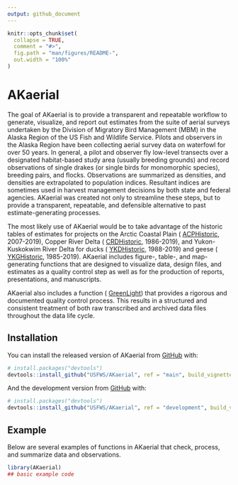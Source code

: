 ```yaml
---
output: github_document
---
```


<!-- README.md is generated from README.Rmd. Please edit that file -->

```r
knitr::opts_chunk$set(
  collapse = TRUE,
  comment = "#>",
  fig.path = "man/figures/README-",
  out.width = "100%"
)
```

# AKaerial

<!-- badges: start -->
<!-- badges: end -->

The goal of AKaerial is to provide a transparent and repeatable workflow to generate, visualize, and report out estimates from the suite of aerial surveys undertaken by the Division of Migratory Bird Management (MBM) in the Alaska Region of the US Fish and Wildlife Service.  Pilots and observers in the Alaska Region have been collecting aerial survey data on waterfowl for over 50 years.  In general, a pilot and observer fly low-level transects over a designated habitat-based study area (usually breeding grounds) and record observations of single drakes (or single birds for monomorphic species), breeding pairs, and flocks. Observations are summarized as densities, and densities are extrapolated to population indices.  Resultant indices are sometimes used in harvest management decisions by both state and federal agencies.  AKaerial was created not only to streamline these steps, but to provide a transparent, repeatable, and defensible alternative to past estimate-generating processes.  

The most likely use of AKaerial would be to take advantage of the historic tables of estimates for projects on the Arctic Coastal Plain ( [ACPHistoric](../help/ACPHistoric), 2007-2019), Copper River Delta ( [CRDHistoric](../help/CRDHistoric), 1986-2019), and Yukon-Kuskokwim River Delta for ducks ( [YKDHistoric](../help/YKDHistoric), 1988-2019) and geese ( [YKGHistoric](../help/YKGHistoric), 1985-2019).  AKaerial includes figure-, table-, and map-generating functions that are designed to visualize data, design files, and estimates as a quality control step as well as for the production of reports, presentations, and manuscripts.

AKaerial also includes a function ( [GreenLight](../help/GreenLight)) that provides a rigorous and documented quality control process.  This results in a structured and consistent treatment of both raw transcribed and archived data files throughout the data life cycle.   

## Installation

You can install the released version of AKaerial from [GitHub](https://github.com/) with:

``` r
# install.packages("devtools")
devtools::install_github("USFWS/AKaerial", ref = "main", build_vignettes = TRUE)
```

And the development version from [GitHub](https://github.com/) with:

``` r
# install.packages("devtools")
devtools::install_github("USFWS/AKaerial", ref = "development", build_vignettes = TRUE)
```
## Example

Below are several examples of functions in AKaerial that check, process, and summarize data and observations.

```r
library(AKaerial)
## basic example code
```

